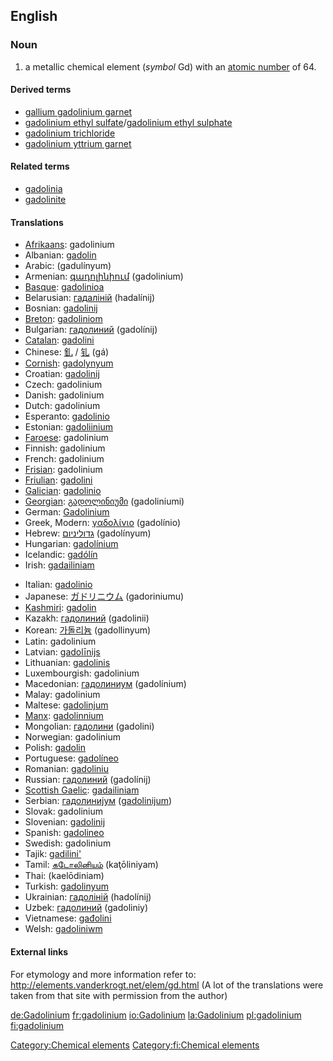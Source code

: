 {{See|Gadolinium}}
==English==
{{elements|Gd|europium|Eu|terbium|Tb}}
=== Noun ===
{{en-noun-unc}}
{{wikipedia}}

# a metallic chemical element (''symbol'' Gd) with an [[atomic number]] of 64.

====Derived terms====
*[[gallium gadolinium garnet]]
*[[gadolinium ethyl sulfate]]/[[gadolinium ethyl sulphate]]
*[[gadolinium trichloride]]
*[[gadolinium yttrium garnet]]

====Related terms====
*[[gadolinia]]
*[[gadolinite]]

==== Translations ====
{{top}}
*[[Afrikaans]]: gadolinium
*Albanian: [[gadolin]]
*Arabic: {{ARchar|[[جدولينيوم]]}} (gadulínyum) {{m}}
*Armenian: [[գադոլինիում]] (gadolinium)
*[[Basque]]: [[gadolinioa]]
*Belarusian: [[гадалiнiй]] (hadalínij) {{m}}
*Bosnian: [[gadolinij]]
*[[Breton]]: [[gadoliniom]]
*Bulgarian: [[гадолиний]] (gadolínij) {{m}}
*[[Catalan]]: [[gadolini]]
*Chinese: [[釓]] / [[钆]] (gá)
*[[Cornish]]: [[gadolynyum]]
*Croatian: [[gadolinij]]
*Czech: gadolinium
*Danish: gadolinium
*Dutch: gadolinium {{n}}
*Esperanto: [[gadolinio]]
*Estonian: [[gadoliinium]]
*[[Faroese]]: gadolinium
*Finnish: gadolinium
*French: gadolinium {{m}}
*[[Frisian]]: gadolinium
*[[Friulian]]: [[gadolini]]
*[[Galician]]: [[gadolinio]]
*[[Georgian]]: [[გადოლინიუმი]] (gadoliniumi)
*German: [[Gadolinium]] {{m}}
*Greek, Modern: [[γαδολίνιο]] (gadolínio) {{n}}
*Hebrew: [[גדוליניום]] (gadolínyum)
*Hungarian: [[gadolínium]]
*Icelandic: [[gadólín]]
*Irish: [[gadailiniam]]
{{mid}}
*Italian: [[gadolinio]] {{m}}
*Japanese: [[ガドリニウム]] (gadoriniumu)
*[[Kashmiri]]: [[gadolin]]
*Kazakh: [[гадолиний]] (gadolinii)
*Korean: [[가돌리늄]] (gadollinyum)
*Latin: gadolinium
*Latvian: [[gadolīnijs]]
*Lithuanian: [[gadolinis]]
*Luxembourgish: gadolinium
*Macedonian: [[гадолиниум]] (gadolínium) {{m}}
*Malay: gadolinium
*Maltese: [[gadolinjum]]
*[[Manx]]: [[gadolinnium]]
*Mongolian: [[гадолини]] (gadolini)
*Norwegian: gadolinium
*Polish: [[gadolin]] {{m}}
*Portuguese: [[gadolíneo]] {{m}}
*Romanian: [[gadoliniu]] {{n}}
*Russian: [[гадолиний]] (gadolínij) {{m}}
*[[Scottish Gaelic]]: [[gadailiniam]]
*Serbian: [[гадолиниjум]] ([[gadolinijum]]) {{m}}
*Slovak: gadolinium
*Slovenian: [[gadolinij]]
*Spanish: [[gadolineo]] {{m}}
*Swedish: gadolinium
*Tajik: [[gadilini']]
*Tamil: [[கடோலினியம்]] (kaţōliniyam)
*Thai: {{THchar|[[แกโดลิเนียม]]}} (kaelōdiniam)
*Turkish: [[gadolinyum]]
*Ukrainian: [[гадолiнiй]] (hadolínij) {{m}}
*Uzbek: [[гадолиний]] (gadoliniy)
*Vietnamese: [[gađolini]]
*Welsh: [[gadoliniwm]]
{{bottom}}

====External links====
For etymology and more information refer to:
http://elements.vanderkrogt.net/elem/gd.html
(A lot of the translations were taken from that site with permission from the author)

[[Category:Chemical elements]]
[[Category:fi:Chemical elements]]
[[de:Gadolinium]]
[[fr:gadolinium]]
[[io:Gadolinium]]
[[la:Gadolinium]]
[[pl:gadolinium]]
[[fi:gadolinium]]